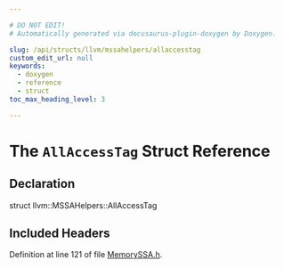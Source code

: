 ```yaml
---

# DO NOT EDIT!
# Automatically generated via docusaurus-plugin-doxygen by Doxygen.

slug: /api/structs/llvm/mssahelpers/allaccesstag
custom_edit_url: null
keywords:
  - doxygen
  - reference
  - struct
toc_max_heading_level: 3

---
```





# The `AllAccessTag` Struct Reference

<DoxygenPage pluginConfig={pluginConfig}>



## Declaration

<CodeBlock>struct llvm::MSSAHelpers::AllAccessTag</CodeBlock>

## Included Headers

<IncludesList>
<IncludesListItem
  filePath="llvm/Analysis/MemorySSA.h"
  permalink="/docs/api/files/include/include/llvm/include/llvm/analysis/memoryssa-h"
  isLocal="true" />
</IncludesList>


Definition at line 121 of file <a href="/docs/api/files/include/include/llvm/include/llvm/analysis/memoryssa-h">MemorySSA.h</a>.

</DoxygenPage>
